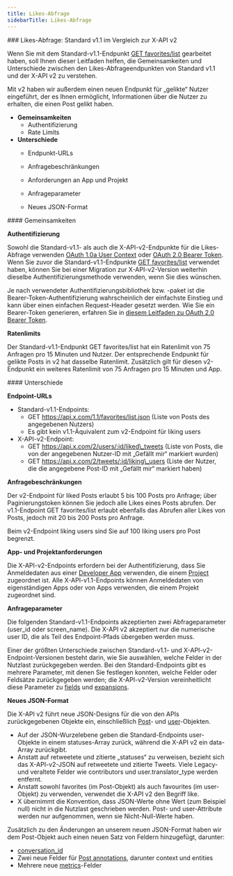 ```yaml
---
title: Likes-Abfrage
sidebarTitle: Likes-Abfrage
---
```


<div id="likes-lookup-standard-v11-compared-to-x-api-v2">
  ### Likes-Abfrage: Standard v1.1 im Vergleich zur X-API v2
</div>

Wenn Sie mit dem Standard-v1.1-Endpunkt [GET favorites/list](https://developer.x.com/en/docs/x-api/v1/tweets/post-and-engage/api-reference/get-favorites-list) gearbeitet haben, soll Ihnen dieser Leitfaden helfen, die Gemeinsamkeiten und Unterschiede zwischen den Likes-Abfrageendpunkten von Standard v1.1 und der X-API v2 zu verstehen.

Mit v2 haben wir außerdem einen neuen Endpunkt für „gelikte“ Nutzer eingeführt, der es Ihnen ermöglicht, Informationen über die Nutzer zu erhalten, die einen Post gelikt haben.

- **Gemeinsamkeiten**
  - Authentifizierung
  - Rate Limits
- **Unterschiede**
  - Endpunkt-URLs

  - Anfragebeschränkungen

  - Anforderungen an App und Projekt

  - Anfrageparameter

  - Neues JSON-Format

<div id="similarities">
  #### Gemeinsamkeiten
</div>

**Authentifizierung**

Sowohl die Standard-v1.1- als auch die X-API-v2-Endpunkte für die Likes-Abfrage verwenden [OAuth 1.0a User Context](/de/resources/fundamentals/authentication#oauth-1-0a-2) oder [OAuth 2.0 Bearer Token](/de/resources/fundamentals/authentication#bearer-token-also-known-as-app-only). Wenn Sie zuvor die Standard-v1.1-Endpunkte [GET favorites/list](https://developer.x.com/en/docs/x-api/v1/tweets/post-and-engage/api-reference/get-favorites-list) verwendet haben, können Sie bei einer Migration zur X-API-v2-Version weiterhin dieselbe Authentifizierungsmethode verwenden, wenn Sie dies wünschen.

Je nach verwendeter Authentifizierungsbibliothek bzw. -paket ist die Bearer-Token-Authentifizierung wahrscheinlich der einfachste Einstieg und kann über einen einfachen Request-Header gesetzt werden. Wie Sie ein Bearer-Token generieren, erfahren Sie in [diesem Leitfaden zu OAuth 2.0 Bearer Token](/de/resources/fundamentals/authentication#bearer-token-also-known-as-app-only).

**Ratenlimits**

Der Standard-v1.1-Endpunkt GET favorites/list hat ein Ratenlimit von 75 Anfragen pro 15 Minuten und Nutzer. Der entsprechende Endpunkt für gelikte Posts in v2 hat dasselbe Ratenlimit. Zusätzlich gilt für diesen v2-Endpunkt ein weiteres Ratenlimit von 75 Anfragen pro 15 Minuten und App.

<div id="differences">
  #### Unterschiede
</div>

**Endpoint-URLs**

- Standard-v1.1-Endpoints:
  - GET https://api.x.com/1.1/favorites/list.json
    (Liste von Posts des angegebenen Nutzers)
  - Es gibt kein v1.1-Äquivalent zum v2-Endpoint für liking users
- X-API-v2-Endpoint:
  - GET https://api.x.com/2/users/:id/liked\_tweets
    (Liste von Posts, die von der angegebenen Nutzer-ID mit „Gefällt mir“ markiert wurden)
  - GET https://api.x.com/2/tweets/:id/liking\_users
    (Liste der Nutzer, die die angegebene Post-ID mit „Gefällt mir“ markiert haben)

**Anfragebeschränkungen**

Der v2-Endpoint für liked Posts erlaubt 5 bis 100 Posts pro Anfrage; über Paginierungstoken können Sie jedoch alle Likes eines Posts abrufen. Der v1.1-Endpoint GET favorites/list erlaubt ebenfalls das Abrufen aller Likes von Posts, jedoch mit 20 bis 200 Posts pro Anfrage.

Beim v2-Endpoint liking users sind Sie auf 100 liking users pro Post begrenzt. 
 

**App- und Projektanforderungen**

Die X-API-v2-Endpoints erfordern bei der Authentifizierung, dass Sie Anmeldedaten aus einer [Developer App](/de/resources/fundamentals/developer-apps) verwenden, die einem [Project](/de/resources/fundamentals/developer-apps) zugeordnet ist. Alle X-API-v1.1-Endpoints können Anmeldedaten von eigenständigen Apps oder von Apps verwenden, die einem Projekt zugeordnet sind.

**Anfrageparameter**

Die folgenden Standard-v1.1-Endpoints akzeptierten zwei Abfrageparameter (user\_id oder screen\_name). Die X-API v2 akzeptiert nur die numerische user ID, die als Teil des Endpoint-Pfads übergeben werden muss.

Einer der größten Unterschiede zwischen Standard-v1.1- und X-API-v2-Endpoint-Versionen besteht darin, wie Sie auswählen, welche Felder in der Nutzlast zurückgegeben werden. Bei den Standard-Endpoints gibt es mehrere Parameter, mit denen Sie festlegen konnten, welche Felder oder Feldsätze zurückgegeben werden; die X-API-v2-Version vereinheitlicht diese Parameter zu [fields](/de/x-api/fundamentals/fields) und [expansions](/de/x-api/fundamentals/expansions). 
 

**Neues JSON-Format**

Die X-API v2 führt neue JSON-Designs für die von den APIs zurückgegebenen Objekte ein, einschließlich [Post](/de/x-api/fundamentals/data-dictionary#tweet)- und [user](/de/x-api/fundamentals/data-dictionary#user)-Objekten.

- Auf der JSON-Wurzelebene geben die Standard-Endpoints user-Objekte in einem statuses-Array zurück, während die X-API v2 ein data-Array zurückgibt. 
- Anstatt auf retweetete und zitierte „statuses“ zu verweisen, bezieht sich das X-API-v2-JSON auf retweetete und zitierte Tweets. Viele Legacy- und veraltete Felder wie contributors und user.translator\_type werden entfernt. 
- Anstatt sowohl favorites (im Post-Objekt) als auch favourites (im user-Objekt) zu verwenden, verwendet die X-API v2 den Begriff like. 
- X übernimmt die Konvention, dass JSON-Werte ohne Wert (zum Beispiel null) nicht in die Nutzlast geschrieben werden. Post- und user-Attribute werden nur aufgenommen, wenn sie Nicht-Null-Werte haben.
   

Zusätzlich zu den Änderungen an unserem neuen JSON-Format haben wir dem Post-Objekt auch einen neuen Satz von Feldern hinzugefügt, darunter:

- [conversation\_id](/de/x-api/fundamentals/conversation-id)
- Zwei neue Felder für [Post annotations](/de/x-api/fundamentals/post-annotations), darunter context und entities
- Mehrere neue [metrics](/de/x-api/fundamentals/metrics)-Felder 